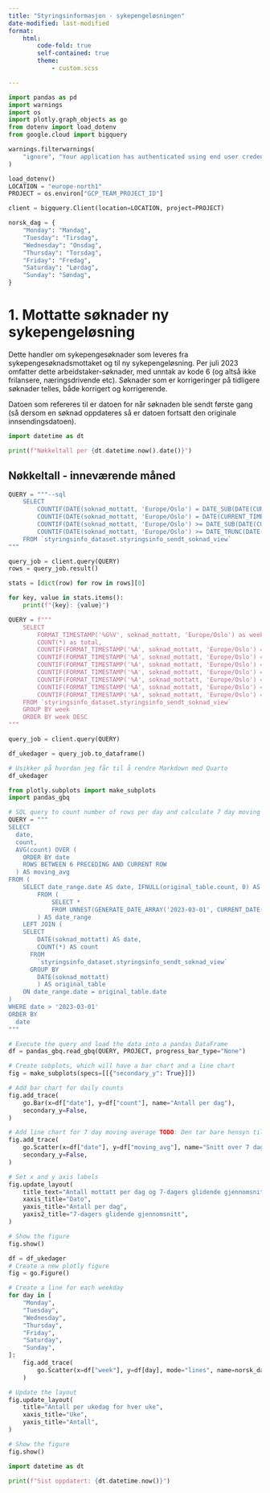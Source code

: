 ```yaml
---
title: "Styringsinformasjon - sykepengeløsningen"
date-modified: last-modified
format:
    html:
        code-fold: true
        self-contained: true
        theme:
            - custom.scss

---
```


```python
import pandas as pd
import warnings
import os
import plotly.graph_objects as go
from dotenv import load_dotenv
from google.cloud import bigquery

warnings.filterwarnings(
    "ignore", "Your application has authenticated using end user credentials"
)

load_dotenv()
LOCATION = "europe-north1"
PROJECT = os.environ["GCP_TEAM_PROJECT_ID"]

client = bigquery.Client(location=LOCATION, project=PROJECT)

norsk_dag = {
    "Monday": "Mandag",
    "Tuesday": "Tirsdag",
    "Wednesday": "Onsdag",
    "Thursday": "Torsdag",
    "Friday": "Fredag",
    "Saturday": "Lørdag",
    "Sunday": "Søndag",
}
```

# 1. Mottatte søknader ny sykepengeløsning

Dette handler om sykepengesøknader som leveres fra sykepengesøknadsmottaket og til ny sykepengeløsning.
Per juli 2023 omfatter dette arbeidstaker-søknader, med unntak av kode 6 (og altså ikke frilansere, næringsdrivende etc).
Søknader som er korrigeringer på tidligere søknader telles, både korrigert og korrigerende.

Datoen som refereres til er datoen for når søknaden ble sendt første gang (så dersom en søknad oppdateres så er datoen fortsatt den originale innsendingsdatoen).


```python
import datetime as dt

print(f"Nøkkeltall per {dt.datetime.now().date()}")
```

## Nøkkeltall - inneværende måned

```python
QUERY = """--sql
    SELECT
        COUNTIF(DATE(soknad_mottatt, 'Europe/Oslo') = DATE_SUB(DATE(CURRENT_TIMESTAMP(), 'Europe/Oslo'), INTERVAL 1 DAY)) as `Mottatt i går`,
        COUNTIF(DATE(soknad_mottatt, 'Europe/Oslo') = DATE(CURRENT_TIMESTAMP(), 'Europe/Oslo')) as `Mottatt i dag`,
        COUNTIF(DATE(soknad_mottatt, 'Europe/Oslo') >= DATE_SUB(DATE(CURRENT_TIMESTAMP(), 'Europe/Oslo'), INTERVAL 1 WEEK) AND DATE(soknad_mottatt, 'Europe/Oslo') < DATE(CURRENT_TIMESTAMP(), 'Europe/Oslo')) as `Mottatt siste syv hele dager`,
        COUNTIF(DATE(soknad_mottatt, 'Europe/Oslo') >= DATE_TRUNC(DATE(CURRENT_TIMESTAMP(), 'Europe/Oslo'), MONTH)) as `Mottatt denne måneden`
    FROM `styringsinfo_dataset.styringsinfo_sendt_soknad_view`
"""

query_job = client.query(QUERY)
rows = query_job.result()

stats = [dict(row) for row in rows][0]

for key, value in stats.items():
    print(f"{key}: {value}")
```

```python
QUERY = f"""
    SELECT
        FORMAT_TIMESTAMP('%G%V', soknad_mottatt, 'Europe/Oslo') as week,
        COUNT(*) as total,
        COUNTIF(FORMAT_TIMESTAMP('%A', soknad_mottatt, 'Europe/Oslo') = 'Monday') as Monday,
        COUNTIF(FORMAT_TIMESTAMP('%A', soknad_mottatt, 'Europe/Oslo') = 'Tuesday') as Tuesday,
        COUNTIF(FORMAT_TIMESTAMP('%A', soknad_mottatt, 'Europe/Oslo') = 'Wednesday') as Wednesday,
        COUNTIF(FORMAT_TIMESTAMP('%A', soknad_mottatt, 'Europe/Oslo') = 'Thursday') as Thursday,
        COUNTIF(FORMAT_TIMESTAMP('%A', soknad_mottatt, 'Europe/Oslo') = 'Friday') as Friday,
        COUNTIF(FORMAT_TIMESTAMP('%A', soknad_mottatt, 'Europe/Oslo') = 'Saturday') as Saturday,
        COUNTIF(FORMAT_TIMESTAMP('%A', soknad_mottatt, 'Europe/Oslo') = 'Sunday') as Sunday
    FROM `styringsinfo_dataset.styringsinfo_sendt_soknad_view`
    GROUP BY week
    ORDER BY week DESC
"""

query_job = client.query(QUERY)

df_ukedager = query_job.to_dataframe()

# Usikker på hvordan jeg får til å rendre Markdown med Quarto
df_ukedager
```

```python
from plotly.subplots import make_subplots
import pandas_gbq

# SQL query to count number of rows per day and calculate 7 day moving average
QUERY = """
SELECT 
  date, 
  count,
  AVG(count) OVER (
    ORDER BY date
    ROWS BETWEEN 6 PRECEDING AND CURRENT ROW
  ) AS moving_avg
FROM (
    SELECT date_range.date AS date, IFNULL(original_table.count, 0) AS count
        FROM (
            SELECT *
            FROM UNNEST(GENERATE_DATE_ARRAY('2023-03-01', CURRENT_DATE())) AS date
        ) AS date_range
    LEFT JOIN (
    SELECT
        DATE(soknad_mottatt) AS date,
        COUNT(*) AS count
      FROM
        `styringsinfo_dataset.styringsinfo_sendt_soknad_view`
      GROUP BY
        DATE(soknad_mottatt)
        ) AS original_table
    ON date_range.date = original_table.date
)
WHERE date > '2023-03-01'
ORDER BY 
  date
"""

# Execute the query and load the data into a pandas DataFrame
df = pandas_gbq.read_gbq(QUERY, PROJECT, progress_bar_type="None")

# Create subplots, which will have a bar chart and a line chart
fig = make_subplots(specs=[[{"secondary_y": True}]])

# Add bar chart for daily counts
fig.add_trace(
    go.Bar(x=df["date"], y=df["count"], name="Antall per dag"),
    secondary_y=False,
)

# Add line chart for 7 day moving average TODO: Den tar bare hensyn til dager med data!
fig.add_trace(
    go.Scatter(x=df["date"], y=df["moving_avg"], name="Snitt over 7 dager"),
    secondary_y=False,
)

# Set x and y axis labels
fig.update_layout(
    title_text="Antall mottatt per dag og 7-dagers glidende gjennomsnitt",
    xaxis_title="Dato",
    yaxis_title="Antall per dag",
    yaxis2_title="7-dagers glidende gjennomsnitt",
)

# Show the figure
fig.show()
```

```python

df = df_ukedager
# Create a new plotly figure
fig = go.Figure()

# Create a line for each weekday
for day in [
    "Monday",
    "Tuesday",
    "Wednesday",
    "Thursday",
    "Friday",
    "Saturday",
    "Sunday",
]:
    fig.add_trace(
        go.Scatter(x=df["week"], y=df[day], mode="lines", name=norsk_dag[day])
    )

# Update the layout
fig.update_layout(
    title="Antall per ukedag for hver uke",
    xaxis_title="Uke",
    yaxis_title="Antall",
)

# Show the figure
fig.show()
```

```python
import datetime as dt

print(f"Sist oppdatert: {dt.datetime.now()}")
```